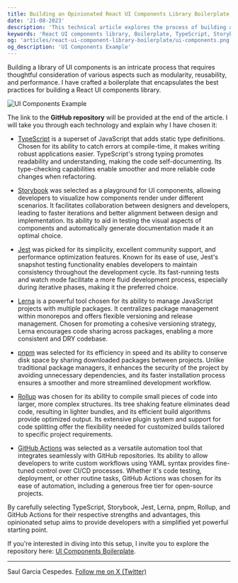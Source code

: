 ```yaml
---
title: Building an Opinionated React UI Components Library Boilerplate
date: '21-08-2023'
description: 'This technical article explores the process of building an opinionated React UI components library boilerplate. It takes a deep dive into the chosen technologies, including TypeScript, Storybook, Jest, Lerna, pnpm, Rollup, and GitHub Actions, elucidating why each was selected.'
keywords: 'React UI components library, Boilerplate, TypeScript, Storybook, Jest, Lerna, pnpm, Rollup, GitHub Actions, Component Development, Monorepo Management, Module Bundling, Continuous Integration, Automated Testing, Opinionated Setup'
og: 'articles/react-ui-component-library-boilerplate/ui-components.png'
og_description: 'UI Components Example'
---
```


Building a library of UI components is an intricate process that requires thoughtful consideration of various aspects such as modularity, reusability, and performance. I have crafted a boilerplate that encapsulates the best practices for building a React UI components library.

![UI Components Example](/articles/react-ui-component-library-boilerplate/ui-components.png)

The link to the **GitHub repository** will be provided at the end of the article. I will take you through each technology and explain why I have chosen it:


- [TypeScript](https://www.typescriptlang.org/) is a superset of JavaScript that adds static type definitions. Chosen for its ability to catch errors at compile-time, it makes writing robust applications easier. TypeScript's strong typing promotes readability and understanding, making the code self-documenting. Its type-checking capabilities enable smoother and more reliable code changes when refactoring.


- [Storybook](https://storybook.js.org/) was selected as a playground for UI components, allowing developers to visualize how components render under different scenarios. It facilitates collaboration between designers and developers, leading to faster iterations and better alignment between design and implementation. Its ability to aid in testing the visual aspects of components and automatically generate documentation made it an optimal choice.


- [Jest](https://jestjs.io/) was picked for its simplicity, excellent community support, and performance optimization features. Known for its ease of use, Jest's snapshot testing functionality enables developers to maintain consistency throughout the development cycle. Its fast-running tests and watch mode facilitate a more fluid development process, especially during iterative phases, making it the preferred choice.


- [Lerna](https://lerna.js.org/) is a powerful tool chosen for its ability to manage JavaScript projects with multiple packages. It centralizes package management within monorepos and offers flexible versioning and release management. Chosen for promoting a cohesive versioning strategy, Lerna encourages code sharing across packages, enabling a more consistent and DRY codebase.


- [pnpm](https://pnpm.io/) was selected for its efficiency in speed and its ability to conserve disk space by sharing downloaded packages between projects. Unlike traditional package managers, it enhances the security of the project by avoiding unnecessary dependencies, and its faster installation process ensures a smoother and more streamlined development workflow.


- [Rollup](https://rollupjs.org/) was chosen for its ability to compile small pieces of code into larger, more complex structures. Its tree shaking feature eliminates dead code, resulting in lighter bundles, and its efficient build algorithms provide optimized output. Its extensive plugin system and support for code splitting offer the flexibility needed for customized builds tailored to specific project requirements.


- [GitHub Actions](https://github.com/features/actions) was selected as a versatile automation tool that integrates seamlessly with GitHub repositories. Its ability to allow developers to write custom workflows using YAML syntax provides fine-tuned control over CI/CD processes. Whether it's code testing, deployment, or other routine tasks, GitHub Actions was chosen for its ease of automation, including a generous free tier for open-source projects.


By carefully selecting TypeScript, Storybook, Jest, Lerna, pnpm, Rollup, and GitHub Actions for their respective strengths and advantages, this opinionated setup aims to provide developers with a simplified yet powerful starting point.

If you're interested in diving into this setup, I invite you to explore the repository here: [UI Components Boilerplate](https://github.com/saugardev/ui-components-boilerplate).

---

Saul Garcia Cespedes. [Follow me on X (Twitter)](https://x.com/saugardev)
